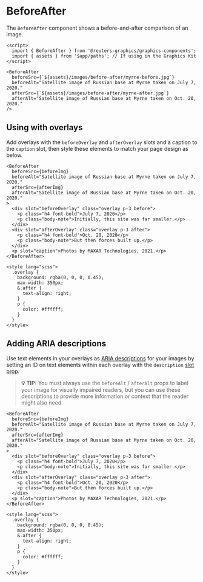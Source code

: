 

<Meta of={BeforeAfterStories} />

# BeforeAfter

The `BeforeAfter` component shows a before-and-after comparison of an image.

```svelte
<script>
  import { BeforeAfter } from '@reuters-graphics/graphics-components';
  import { assets } from '$app/paths'; // If using in the Graphics Kit
</script>

<BeforeAfter
  beforeSrc={`${assets}/images/before-after/myrne-before.jpg`}
  beforeAlt="Satellite image of Russian base at Myrne taken on July 7, 2020."
  afterSrc={`${assets}/images/before-after/myrne-after.jpg`}
  afterAlt="Satellite image of Russian base at Myrne taken on Oct. 20, 2020."
/>
```

<Canvas of={BeforeAfterStories.Demo} />

## Using with overlays

Add overlays with the `beforeOverlay` and `afterOverlay` slots and a caption to the `caption` slot, then style these elements to match your page design as below.

```svelte
<BeforeAfter
  beforeSrc={beforeImg}
  beforeAlt="Satellite image of Russian base at Myrne taken on July 7, 2020."
  afterSrc={afterImg}
  afterAlt="Satellite image of Russian base at Myrne taken on Oct. 20, 2020."
>
  <div slot="beforeOverlay" class="overlay p-3 before">
    <p class="h4 font-bold">July 7, 2020</p>
    <p class="body-note">Initially, this site was far smaller.</p>
  </div>
  <div slot="afterOverlay" class="overlay p-3 after">
    <p class="h4 font-bold">Oct. 20, 2020</p>
    <p class="body-note">But then forces built up.</p>
  </div>
  <p slot="caption">Photos by MAXAR Technologies, 2021.</p>
</BeforeAfter>

<style lang="scss">
  .overlay {
    background: rgba(0, 0, 0, 0.45);
    max-width: 350px;
    &.after {
      text-align: right;
    }
    p {
      color: #ffffff;
    }
  }
</style>
```

<Canvas of={BeforeAfterStories.WithOverlays} />

## Adding ARIA descriptions

Use text elements in your overlays as [ARIA descriptions](https://developer.mozilla.org/en-US/docs/Web/Accessibility/ARIA/Attributes/aria-describedby) for your images by setting an ID on text elements within each overlay with the `description` [slot prop](https://svelte.dev/tutorial/slot-props).

> **💡 TIP:** You must always use the `beforeAlt` / `afterAlt` props to label your image for visually impaired readers, but you can use these descriptions to provide more information or context that the reader might also need.

```svelte
<BeforeAfter
  beforeSrc={beforeImg}
  beforeAlt="Satellite image of Russian base at Myrne taken on July 7, 2020."
  afterSrc={afterImg}
  afterAlt="Satellite image of Russian base at Myrne taken on Oct. 20, 2020."
>
  <div slot="beforeOverlay" class="overlay p-3 before">
    <p class="h4 font-bold">July 7, 2020</p>
    <p class="body-note">Initially, this site was far smaller.</p>
  </div>
  <div slot="afterOverlay" class="overlay p-3 after">
    <p class="h4 font-bold">Oct. 20, 2020</p>
    <p class="body-note">But then forces built up.</p>
  </div>
  <p slot="caption">Photos by MAXAR Technologies, 2021.</p>
</BeforeAfter>

<style lang="scss">
  .overlay {
    background: rgba(0, 0, 0, 0.45);
    max-width: 350px;
    &.after {
      text-align: right;
    }
    p {
      color: #ffffff;
    }
  }
</style>
```

<Canvas of={BeforeAfterStories.AriaDescriptions} />
